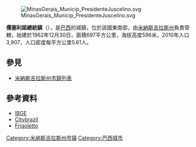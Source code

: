 [[Image:MinasGerais_Municip_PresidenteJuscelino.svg|thumb]]

'''儒塞利諾總統鎮'''（{{lang-pt|Presidente Juscelino}}），是[[巴西|巴西]]的城鎮，位於該國東南部，由[[米納斯吉拉斯州|米納斯吉拉斯州]]負責管轄，始建於1962年12月30日，面積697平方公里，海拔高度596米，2010年人口3,907，人口密度每平方公里5.61人。

== 參見 ==
*[[米納斯吉拉斯州市鎮列表|米納斯吉拉斯州市鎮列表]]

==參考資料==
*[https://web.archive.org/web/20080611095922/http://www.ibge.gov.br/cidadesat/default.php IBGE]
*[https://web.archive.org/web/20080410172032/http://www.citybrazil.com.br/mg/regioes/curvelo/ Citybrazil]
*[https://web.archive.org/web/20110706152853/http://www.frigoletto.com.br/GeoEcon/idhmg.htm Frigoletto]

{{coord|18|38|13|S|44|03|28|W|display=title|region:BR_type:city}}

{{Brazil-geo-stub}}
{{米納斯吉拉斯州市鎮}}
[[Category:米纳斯吉拉斯州市镇|Category:米纳斯吉拉斯州市镇]]
[[Category:巴西城市|Category:巴西城市]]